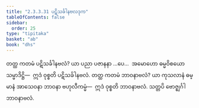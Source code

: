 ```yaml
---
title: "2.3.3.31 ပဋိသင်္ခါနဗလဒုက"
tableOfContents: false
sidebar:
  order: 25
type: "tipitaka"
basket: "ab"
book: "dhs"
---
```



<DynamicBreadcrumb />

<Division number="1360" book="dhs">

<Paragraph number="2065" book="dhs">
တတ္ထ ကတမံ ပဋိသင်္ခါနဗလံ? ယာ ပညာ ပဇာနနာ …ပေ…  အမောဟော ဓမ္မဝိစယော သမ္မာဒိဋ္ဌိ—  ဣဒံ ဝုစ္စတိ ပဋိသင်္ခါနဗလံ.
</Paragraph>

</Division>
<Division number="1361" book="dhs">

<Paragraph number="2066" book="dhs">
တတ္ထ ကတမံ ဘာဝနာဗလံ? ယာ ကုသလာနံ ဓမ္မာနံ အာသေဝနာ ဘာဝနာ ဗဟုလီကမ္မံ—  ဣဒံ ဝုစ္စတိ ဘာဝနာဗလံ. သတ္တပိ ဗောဇ္ဈင်္ဂါ ဘာဝနာဗလံ.
</Paragraph>
</Division>